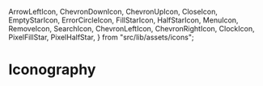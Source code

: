 
  ArrowLeftIcon,
  ChevronDownIcon,
  ChevronUpIcon,
  CloseIcon,
  EmptyStarIcon,
  ErrorCircleIcon,
  FillStarIcon,
  HalfStarIcon,
  MenuIcon,
  RemoveIcon,
  SearchIcon,
  ChevronLeftIcon,
  ChevronRightIcon,
  ClockIcon,
  PixelFillStar,
  PixelHalfStar,
} from "src/lib/assets/icons";

<Meta title="Token/Iconography" />

# Iconography

<br />

<IconGallery>
  <IconItem name="ArrowLeftIcon">
    <ArrowLeftIcon name="ArrowLeftIcon" />
  </IconItem>

  <IconItem name="ChevronDownIcon">
    <ChevronDownIcon name="ChevronDownIcon" />
  </IconItem>

  <IconItem name="ChevronUpIcon">
    <ChevronUpIcon name="ChevronUpIcon" />
  </IconItem>

  <IconItem name="ChevronLeftIcon">
    <ChevronLeftIcon name="ChevronLeftIcon" />
  </IconItem>

  <IconItem name="ChevronRightIcon">
    <ChevronRightIcon name="ChevronRightIcon" />
  </IconItem>

  <IconItem name="CloseIcon">
    <CloseIcon name="CloseIcon" />
  </IconItem>

  <IconItem name="RemoveIcon">
    <RemoveIcon name="RemoveIcon" />
  </IconItem>

  <IconItem name="ErrorCircleIcon">
    <ErrorCircleIcon name="ErrorCircleIcon" />
  </IconItem>

  <IconItem name="MenuIcon">
    <MenuIcon name="MenuIcon" />
  </IconItem>

  <IconItem name="SearchIcon">
    <SearchIcon name="SearchIcon" />
  </IconItem>

  <IconItem name="ClockIcon">
    <ClockIcon name="ClockIcon" />
  </IconItem>

  <IconItem name="FillStarIcon">
    <FillStarIcon name="FillStarIcon" />
  </IconItem>

  <IconItem name="EmptyStarIcon">
    <EmptyStarIcon name="EmptyStarIcon" />
  </IconItem>

  <IconItem name="HalfStarIcon">
    <HalfStarIcon name="HalfStarIcon" />
  </IconItem>

  <IconItem name="PixelFillStar">
    <PixelFillStar name="PixelFillStar" />
  </IconItem>

  <IconItem name="PixelHalfStar">
    <PixelHalfStar name="PixelHalfStar" />
  </IconItem>
</IconGallery>

